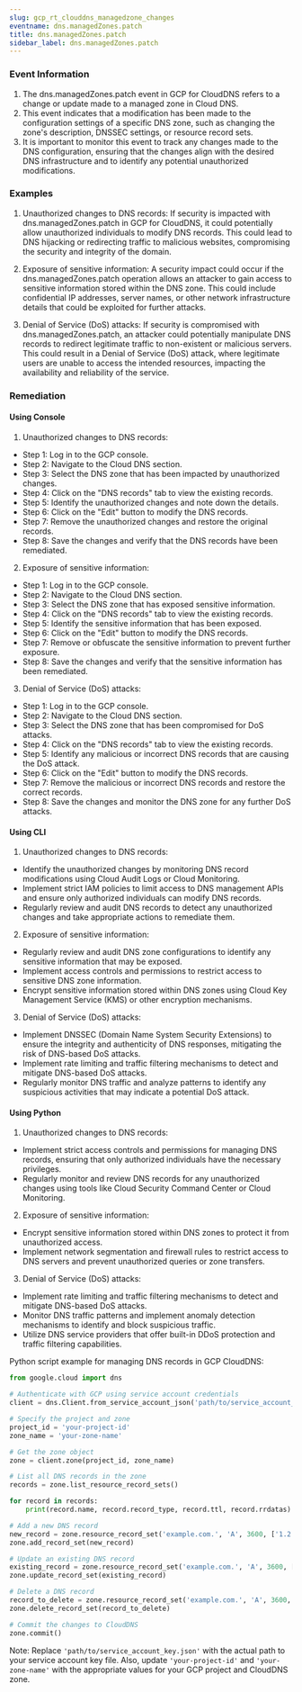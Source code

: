 ```yaml
--- 
slug: gcp_rt_clouddns_managedzone_changes
eventname: dns.managedZones.patch
title: dns.managedZones.patch
sidebar_label: dns.managedZones.patch
---
```

                       
### Event Information

1. The dns.managedZones.patch event in GCP for CloudDNS refers to a change or update made to a managed zone in Cloud DNS.
2. This event indicates that a modification has been made to the configuration settings of a specific DNS zone, such as changing the zone's description, DNSSEC settings, or resource record sets.
3. It is important to monitor this event to track any changes made to the DNS configuration, ensuring that the changes align with the desired DNS infrastructure and to identify any potential unauthorized modifications.


### Examples

1. Unauthorized changes to DNS records: If security is impacted with dns.managedZones.patch in GCP for CloudDNS, it could potentially allow unauthorized individuals to modify DNS records. This could lead to DNS hijacking or redirecting traffic to malicious websites, compromising the security and integrity of the domain.

2. Exposure of sensitive information: A security impact could occur if the dns.managedZones.patch operation allows an attacker to gain access to sensitive information stored within the DNS zone. This could include confidential IP addresses, server names, or other network infrastructure details that could be exploited for further attacks.

3. Denial of Service (DoS) attacks: If security is compromised with dns.managedZones.patch, an attacker could potentially manipulate DNS records to redirect legitimate traffic to non-existent or malicious servers. This could result in a Denial of Service (DoS) attack, where legitimate users are unable to access the intended resources, impacting the availability and reliability of the service.

### Remediation

#### Using Console

1. Unauthorized changes to DNS records:
- Step 1: Log in to the GCP console.
- Step 2: Navigate to the Cloud DNS section.
- Step 3: Select the DNS zone that has been impacted by unauthorized changes.
- Step 4: Click on the "DNS records" tab to view the existing records.
- Step 5: Identify the unauthorized changes and note down the details.
- Step 6: Click on the "Edit" button to modify the DNS records.
- Step 7: Remove the unauthorized changes and restore the original records.
- Step 8: Save the changes and verify that the DNS records have been remediated.

2. Exposure of sensitive information:
- Step 1: Log in to the GCP console.
- Step 2: Navigate to the Cloud DNS section.
- Step 3: Select the DNS zone that has exposed sensitive information.
- Step 4: Click on the "DNS records" tab to view the existing records.
- Step 5: Identify the sensitive information that has been exposed.
- Step 6: Click on the "Edit" button to modify the DNS records.
- Step 7: Remove or obfuscate the sensitive information to prevent further exposure.
- Step 8: Save the changes and verify that the sensitive information has been remediated.

3. Denial of Service (DoS) attacks:
- Step 1: Log in to the GCP console.
- Step 2: Navigate to the Cloud DNS section.
- Step 3: Select the DNS zone that has been compromised for DoS attacks.
- Step 4: Click on the "DNS records" tab to view the existing records.
- Step 5: Identify any malicious or incorrect DNS records that are causing the DoS attack.
- Step 6: Click on the "Edit" button to modify the DNS records.
- Step 7: Remove the malicious or incorrect DNS records and restore the correct records.
- Step 8: Save the changes and monitor the DNS zone for any further DoS attacks.

#### Using CLI

1. Unauthorized changes to DNS records:
- Identify the unauthorized changes by monitoring DNS record modifications using Cloud Audit Logs or Cloud Monitoring.
- Implement strict IAM policies to limit access to DNS management APIs and ensure only authorized individuals can modify DNS records.
- Regularly review and audit DNS records to detect any unauthorized changes and take appropriate actions to remediate them.

2. Exposure of sensitive information:
- Regularly review and audit DNS zone configurations to identify any sensitive information that may be exposed.
- Implement access controls and permissions to restrict access to sensitive DNS zone information.
- Encrypt sensitive information stored within DNS zones using Cloud Key Management Service (KMS) or other encryption mechanisms.

3. Denial of Service (DoS) attacks:
- Implement DNSSEC (Domain Name System Security Extensions) to ensure the integrity and authenticity of DNS responses, mitigating the risk of DNS-based DoS attacks.
- Implement rate limiting and traffic filtering mechanisms to detect and mitigate DNS-based DoS attacks.
- Regularly monitor DNS traffic and analyze patterns to identify any suspicious activities that may indicate a potential DoS attack.

#### Using Python

1. Unauthorized changes to DNS records:
- Implement strict access controls and permissions for managing DNS records, ensuring that only authorized individuals have the necessary privileges.
- Regularly monitor and review DNS records for any unauthorized changes using tools like Cloud Security Command Center or Cloud Monitoring. 

2. Exposure of sensitive information:
- Encrypt sensitive information stored within DNS zones to protect it from unauthorized access.
- Implement network segmentation and firewall rules to restrict access to DNS servers and prevent unauthorized queries or zone transfers.

3. Denial of Service (DoS) attacks:
- Implement rate limiting and traffic filtering mechanisms to detect and mitigate DNS-based DoS attacks.
- Monitor DNS traffic patterns and implement anomaly detection mechanisms to identify and block suspicious traffic.
- Utilize DNS service providers that offer built-in DDoS protection and traffic filtering capabilities.

Python script example for managing DNS records in GCP CloudDNS:

```python
from google.cloud import dns

# Authenticate with GCP using service account credentials
client = dns.Client.from_service_account_json('path/to/service_account_key.json')

# Specify the project and zone
project_id = 'your-project-id'
zone_name = 'your-zone-name'

# Get the zone object
zone = client.zone(project_id, zone_name)

# List all DNS records in the zone
records = zone.list_resource_record_sets()

for record in records:
    print(record.name, record.record_type, record.ttl, record.rrdatas)

# Add a new DNS record
new_record = zone.resource_record_set('example.com.', 'A', 3600, ['1.2.3.4'])
zone.add_record_set(new_record)

# Update an existing DNS record
existing_record = zone.resource_record_set('example.com.', 'A', 3600, ['1.2.3.4'])
zone.update_record_set(existing_record)

# Delete a DNS record
record_to_delete = zone.resource_record_set('example.com.', 'A', 3600, ['1.2.3.4'])
zone.delete_record_set(record_to_delete)

# Commit the changes to CloudDNS
zone.commit()
```

Note: Replace `'path/to/service_account_key.json'` with the actual path to your service account key file. Also, update `'your-project-id'` and `'your-zone-name'` with the appropriate values for your GCP project and CloudDNS zone.


 